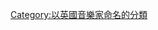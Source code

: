 {{noteTA
|1=zh-hans:单向组合;zh-hant:1世代;
}}
{{Commons category|One Direction}}
{{Catmore}}

[[Category:以英國音樂家命名的分類|Category:以英國音樂家命名的分類]]